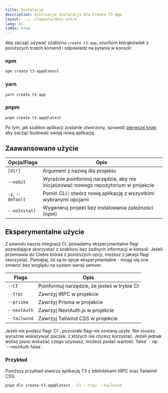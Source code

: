 ```yaml
---
title: Instalacja
description: Instrukcje instalacji dla Create T3 App.
layout: ../../layouts/docs.astro
lang: pl
isMdx: true
---
```



Aby zacząć używać szablonu `create-t3-app`, uruchom którąkolwiek z poniższych trzech komend i odpowiedz na pytania w konsoli:

### npm

```bash
npm create t3-app@latest
```

### yarn

```bash
yarn create t3-app
```

### pnpm

```bash
pnpm create t3-app@latest
```

Po tym, jak szablon aplikacji zostanie utworzony, sprawdź [pierwsze kroki](/pl/usage/first-steps) aby zacząć budować swoją nową aplikację.

## Zaawansowane użycie

| Opcja/Flaga       | Opis                                                                                 |
| ----------------- | ------------------------------------------------------------------------------------ |
| `[dir]`           | Argument z nazwą dla projektu                                                        |
| `--noGit`         | Wyraźnie poinformuj narzędzie, aby nie inicjalizować nowego repozytorium w projekcie |
| `-y`, `--default` | Pomiń CLI i stwórz nową aplikację z wszystkimi wybranymi opcjami                     |
| `--noInstall`     | Wygeneruj projekt bez instalowania zależności (npm)                                  |

## Eksperymentalne użycie

Z powodu naszej integracji CI, posiadamy eksperymentalne flagi pozwalające skorzystać z szablonu bez żadnych informacji w konsoli. Jeżeli przemawia do Ciebie któraś z poniższych opcji, możesz z jakiejś flagi skorzystać. Pamiętaj, że są to opcje eksperymentalne - mogą się one zmienić bez względu na system wersji semver.

| Flaga        | Opis                                        |
| ------------ | ------------------------------------------- |
| `--CI`       | Poinformuj narzędzie, że jesteś w trybie CI |
| `--trpc`     | Zawrzyj tRPC w projekcie                    |
| `--prisma`   | Zawrzyj Prisma w projekcie                  |
| `--nextAuth` | Zawrzyj NextAuth.js w projekcie             |
| `--tailwind` | Zawrzyj Tailwind CSS w projekcie            |

<Callout type="warning">
  Jeżeli nie podasz flagi `CI`, pozostałe flagi nie zostaną użyte.
</Callout>
Nie musisz wyraźnie wskazywać paczek, z których nie chcesz korzystać. Jeżeli jednak
wolisz jasno wskazać czego używasz, możesz podać wartość `false` - np. `--nextAuth
false`.

### Przykład

Poniższy przykład stworzy aplikację T3 z bibliotekami tRPC oraz Tailwind CSS.

```bash
pnpm dlx create-t3-app@latest --CI --trpc --tailwind
```
